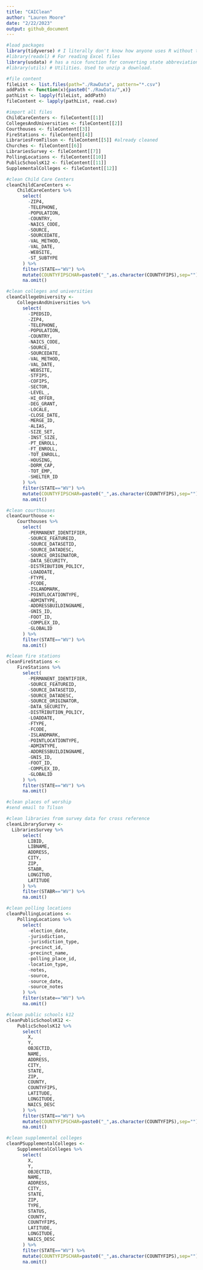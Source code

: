 ```yaml
---
title: "CAIClean"
author: "Lauren Moore"
date: "2/22/2023"
output: github_document
---
```


```r
#load packages
library(tidyverse) # I literally don't know how anyone uses R without this.
#library(readxl) # For reading Excel files
library(usdata) # has a nice function for converting state abbreviations to state names and vis versa
#library(utils) # Utilities. Used to unzip a download.
```

```r
#file content
fileList <- list.files(path="./RawData", pattern="*.csv")
addPath <- function(x){paste0("./RawData/",x)}
pathList <- lapply(fileList, addPath)
fileContent <- lapply(pathList, read.csv)
```

```r
#import all files
ChildCareCenters <- fileContent[[1]]
CollegesAndUniversities <- fileContent[[2]]
Courthouses <- fileContent[[3]]
FireStations <- fileContent[[4]]
LibrariesFromTilson <- fileContent[[5]] #already cleaned
Churches <- fileContent[[6]]
LibrariesSurvey <- fileContent[[7]]
PollingLocations <- fileContent[[10]]
PublicSchoolsK12 <- fileContent[[11]]
SupplementalColleges <- fileContent[[12]]
```

```r
#clean Child Care Centers
cleanChildCareCenters <- 
    ChildCareCenters %>%
      select(
        -ZIP4,
        -TELEPHONE,
        -POPULATION,
        -COUNTRY,
        -NAICS_CODE,
        -SOURCE,
        -SOURCEDATE,
        -VAL_METHOD,
        -VAL_DATE,
        -WEBSITE,
        -ST_SUBTYPE
      ) %>% 
      filter(STATE=="WV") %>%
      mutate(COUNTYFIPSCHAR=paste0("_",as.character(COUNTYFIPS),sep="")) %>%
      na.omit()
```


```r
#clean colleges and universities
cleanCollegeUniversity <- 
    CollegesAndUniversities %>%
      select(
        -IPEDSID,
        -ZIP4,
        -TELEPHONE,
        -POPULATION,
        -COUNTRY,
        -NAICS_CODE,
        -SOURCE,
        -SOURCEDATE,
        -VAL_METHOD,
        -VAL_DATE,
        -WEBSITE,
        -STFIPS,
        -COFIPS,
        -SECTOR,
        -LEVEL_,
        -HI_OFFER,
        -DEG_GRANT,
        -LOCALE,
        -CLOSE_DATE,
        -MERGE_ID,
        -ALIAS,
        -SIZE_SET,
        -INST_SIZE,
        -PT_ENROLL,
        -FT_ENROLL,
        -TOT_ENROLL,
        -HOUSING,
        -DORM_CAP,
        -TOT_EMP,
        -SHELTER_ID
      ) %>% 
      filter(STATE=="WV") %>%
      mutate(COUNTYFIPSCHAR=paste0("_",as.character(COUNTYFIPS),sep="")) %>%
      na.omit()
```

```r
#clean courthouses
cleanCourthouse <- 
    Courthouses %>%
      select(
        -PERMANENT_IDENTIFIER,
        -SOURCE_FEATUREID,
        -SOURCE_DATASETID,
        -SOURCE_DATADESC,
        -SOURCE_ORIGINATOR,
        -DATA_SECURITY,
        -DISTRIBUTION_POLICY,
        -LOADDATE,
        -FTYPE,
        -FCODE,
        -ISLANDMARK,
        -POINTLOCATIONTYPE,
        -ADMINTYPE,
        -ADDRESSBUILDINGNAME,
        -GNIS_ID,
        -FOOT_ID,
        -COMPLEX_ID,
        -GLOBALID
      ) %>% 
      filter(STATE=="WV") %>%
      na.omit()
```

```r
#clean fire stations
cleanFireStations <- 
    FireStations %>%
      select(
        -PERMANENT_IDENTIFIER,
        -SOURCE_FEATUREID,
        -SOURCE_DATASETID,
        -SOURCE_DATADESC,
        -SOURCE_ORIGINATOR,
        -DATA_SECURITY,
        -DISTRIBUTION_POLICY,
        -LOADDATE,
        -FTYPE,
        -FCODE,
        -ISLANDMARK,
        -POINTLOCATIONTYPE,
        -ADMINTYPE,
        -ADDRESSBUILDINGNAME,
        -GNIS_ID,
        -FOOT_ID,
        -COMPLEX_ID,
        -GLOBALID
      ) %>% 
      filter(STATE=="WV") %>%
      na.omit()
```

```r
#clean places of worship
#send email to Tilson
```

```r
#clean libraries from survey data for cross reference
cleanLibrarySurvey <-
  LibrariesSurvey %>%
      select(
        LIBID,
        LIBNAME,
        ADDRESS,
        CITY,
        ZIP,
        STABR,
        LONGITUD,
        LATITUDE
      ) %>% 
      filter(STABR=="WV") %>%
      na.omit()
```

```r
#clean polling locations
cleanPollingLocations <- 
    PollingLocations %>%
      select(
        -election_date,
        -jurisdiction,
        -jurisdiction_type,
        -precinct_id,
        -precinct_name,
        -polling_place_id,
        -location_type,
        -notes,
        -source,
        -source_date,
        -source_notes
      ) %>% 
      filter(state=="WV") %>%
      na.omit()
```

```r
#clean public schools k12
cleanPublicSchoolsK12 <- 
    PublicSchoolsK12 %>%
      select(
        X,
        Y,
        OBJECTID,
        NAME,
        ADDRESS,
        CITY,
        STATE,
        ZIP,
        COUNTY,
        COUNTYFIPS,
        LATITUDE,
        LONGITUDE,
        NAICS_DESC
      ) %>% 
      filter(STATE=="WV") %>%
      mutate(COUNTYFIPSCHAR=paste0("_",as.character(COUNTYFIPS),sep="")) %>%
      na.omit()
```

```r
#clean supplemental colleges
cleanPSupplementalColleges <- 
    SupplementalColleges %>%
      select(
        X,
        Y,
        OBJECTID,
        NAME,
        ADDRESS,
        CITY,
        STATE,
        ZIP,
        TYPE,
        STATUS,
        COUNTY,
        COUNTYFIPS,
        LATITUDE,
        LONGITUDE,
        NAICS_DESC
      ) %>% 
      filter(STATE=="WV") %>%
      mutate(COUNTYFIPSCHAR=paste0("_",as.character(COUNTYFIPS),sep="")) %>%
      na.omit()
```








